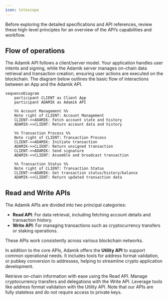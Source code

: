 ```yaml
---
icon: telescope
---
```


Before exploring the detailed specifications and API references, review these high-level principles for an overview of the API’s capabilities and workflow.

## Flow of operations

The Adamik API follows a client/server model. Your application handles user intents and signing, while the Adamik server manages on-chain data retrieval and transaction creation, ensuring user actions are executed on the blockchain.
The diagram below outlines the basic flow of interactions between an App and the Adamik API.

```mermaid
sequenceDiagram
    participant CLIENT as Client App
    participant ADAMIK as Adamik API

    %% Account Management %%
    Note right of CLIENT: Account Management
    CLIENT->>ADAMIK: Fetch account state and history
    ADAMIK->>CLIENT: Return account data and history

    %% Transaction Process %%
    Note right of CLIENT: Transaction Process
    CLIENT->>ADAMIK: Initiate transaction
    ADAMIK->>CLIENT: Return unsigned transaction
    CLIENT->>ADAMIK: Send signature
    ADAMIK->>CLIENT: Assemble and broadcast transaction

    %% Transaction Status %%
    Note right of CLIENT: Transaction Status
    CLIENT->>ADAMIK: Get transaction status/history/balance
    ADAMIK->>CLIENT: Return updated transaction data
```

## Read and Write APIs

The Adamik APIs are divided into two principal categories:

- **Read API**: For data retrieval, including fetching account details and transaction history.
- **Write API**: For managing transactions such as cryptocurrency transfers or staking operations.

These APIs work consistently across various blockchain networks.

In addition to the core APIs, Adamik offers the **Utility API** to support common operational needs. It includes tools for address format validation, or pubkey conversion to addresses, helping to streamline crypto application development.

<CardGroup cols={3}>
  <Card
    title="Read API"
    icon="readme"
    href="../api-reference/current/read_API_overview_and_interaction_flow"
  >
    Retrieve on-chain information with ease using the Read API.
  </Card>
  <Card
    title="Write API"
    icon="pen-to-square"
    href="../api-reference/current/write_API_overview_and_interaction_flow"
  >
    Manage cryptocurrency transfers and delegations with the Write API.
  </Card>
  <Card
    title="Utility API"
    icon="gear"
    href="../api-reference/current/endpoint/post-apiaddressencode"
  >
    Leverage tools like address format validation with the Utility API.
  </Card>
</CardGroup>

<Info>
  Note that our APIs are fully stateless and do not require access to private
  keys.
</Info>

